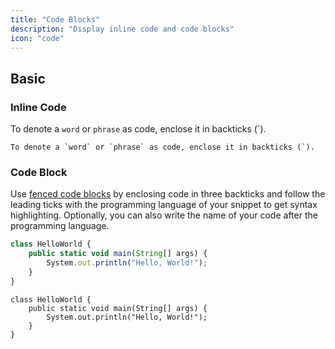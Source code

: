 ```yaml
---
title: "Code Blocks"
description: "Display inline code and code blocks"
icon: "code"
---
```


## Basic

### Inline Code

To denote a `word` or `phrase` as code, enclose it in backticks (`).

```
To denote a `word` or `phrase` as code, enclose it in backticks (`).
```

### Code Block

Use [fenced code blocks](https://www.markdownguide.org/extended-syntax/#fenced-code-blocks) by enclosing code in three backticks and follow the leading ticks with the programming language of your snippet to get syntax highlighting. Optionally, you can also write the name of your code after the programming language.

```javascript JavaScript
class HelloWorld {
    public static void main(String[] args) {
        System.out.println("Hello, World!");
    }
}
```

```curl Curl
class HelloWorld {
    public static void main(String[] args) {
        System.out.println("Hello, World!");
    }
}
```
